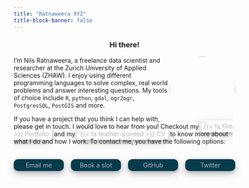 ```yaml
---
title: "Ratnaweera XYZ"
title-block-banner: false
---
```


<style>
h1{
  display: none
}

.grid-contact{
  display: grid;
  grid-template-columns: repeat(4, 1fr); /*repeat(2, minmax(30px, 250px)); */
  grid-gap: 1rem;
  justify-content: space-evenly;
  margin-top: 2rem;
  margin-bottom: 2rem;
}

.grid-contact > div
{
  border-radius: 10px;
  background-color: #073b4c;
  color: #ADB5BD;
  text-align: center;
  padding: 5px;
  position:relative;
  box-shadow: 0 4px 8px 0 rgba(0, 0, 0, 0.2), 0 6px 20px 0 rgba(0, 0, 0, 0.19);
}

.grid-contact > div:hover{
  background-color: #157087;
}

.grid-contact > div >a{
  position:absolute; 
  width:100%;
  height:100%;
  top:0;
  left: 0;
  z-index: 1;
  display:flex;
  justify-content:center;
  align-items:center;"

}

.menu-link{
  box-shadow: 0 4px 8px 0 rgba(0, 0, 0, 0.2), 0 6px 20px 0 rgba(0, 0, 0, 0.19);
  padding: 5px 7px 5px 7px;
  border-radius: 5px;
  /* background-color: #073b4c; */
  color: #ADB5BD;
  text-decoration: none;
}

.external{
  text-decoration: none;
}

/* harmonize this with the portfolio css */
a .external::after{
  content: "\f08e";
  font: normal normal normal 14px/1 FontAwesome;
}



</style>


<h3 style="text-align: center"> Hi there!</h3>


<div>
<img src="images/rata_print-sw.jpg" style="border-radius:100%; width: 150px; float: right;">

<div>I'm Nils Ratnaweera, a freelance data scientist and researcher at the  [Zurich University of Applied Sciences (ZHAW)](https://www.zhaw.ch/en/about-us/person/rata/){.external}. I enjoy using different programming languages to solve complex, real world problems and answer interesting questions. My tools of choice include `R`, `python`, `gdal`, `ogr2ogr`, `PostgresSQL`, `PostGIS` and more.

If you have a project that you think I can help with, please get in touch. I would love to hear from you!
Checkout my [{{< fa film >}} Portfolio](/portfolio.html){.menu-link} and my [{{< fa feather-pointed >}} CV](/cv.html){.menu-link} to know more about what I do and how I work. To contact me, you have the following options:

<div>
</div>
</div>


</div>


<div class="grid-contact"> 
<div><i class="fa-solid fa-envelope"></i> Email me<a href="mailto:nils@ratnaweera.xyz"></a></div>
<div><i class="fa-solid fa-calendar-day"></i> Book a slot<a href="https://calendly.com/ratnaweera/lets-meet"></a><i class="fa-sharp fa-regular fa-heart fa-xs" style="position:absolute; top: 0px; right: 0px;"></i></div>
<div><i class="fa-brands fa-github"></i> GitHub<a href="https://github.com/ratnanil"></a></div>
<div><i class="fa-brands fa-twitter"></i> Twitter<a href="https://twitter.com/NRatnaweera"></a></div>

</div>


<!-- Calendly inline widget begin -->
<!-- <div class="calendly-inline-widget" data-url="https://calendly.com/ratnaweera/60min?background_color=073b4c&text_color=adb5bd&primary_color=002b36" style="min-width:320px;height:630px;"></div> -->
<!-- <script type="text/javascript" src="https://assets.calendly.com/assets/external/widget.js" async></script> -->
<!-- Calendly inline widget end -->